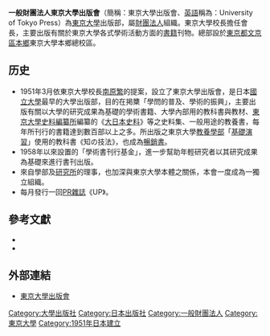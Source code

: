 {{japanese|japanese=東京大学出版会|kana=とうきょうだいがくしゅっぱんかい|romaji=Tōkyō Daigaku Shuppan-kai}}

'''一般財團法人東京大學出版會'''（簡稱：東京大學出版會、[[英語|英語]]稱為：University of Tokyo Press）為[[東京大學|東京大學]]出版部，屬[[財團法人|財團法人]]組織。東京大學校長擔任會長，主要出版有關於東京大學各式學術活動方面的[[書籍|書籍]]刊物。總部設於[[東京都|東京都]][[文京區|文京區]][[本鄉_(文京區)|本鄉]]東京大學本鄉總校區。

== 历史 ==
*1951年3月依東京大學校長[[南原繁|南原繁]]的提案，設立了東京大學出版會，是日本[[國立大學|國立大學]]最早的大學出版部，目的在掲櫫「學問的普及、學術的振興」，主要出版有關以大學的研究成果為基礎的學術書籍、大學內部用的教科書與教材、[[東京大學史料編纂所|東京大學史料編纂所]]編纂的《[[大日本史料|大日本史料]]》等之史料集、一般用途的教養書，每年所刊行的書籍達到數百部以上之多。所出版之東京大學[[教養學部|教養學部]]「[[東京大學大學院總合文化研究科・教養學部#前期課程教育|基礎演習]]」使用的教科書《知の技法》，也成為[[暢銷書|暢銷書]]。
*1958年以來設置的「學術書刊行基金」，進一步幫助年輕研究者以其研究成果為基礎來進行書刊出版。
*來自學部及[[研究所|研究所]]的理事，也加深與東京大學本體之關係，本會一度成為一獨立組織。
*每月發行一回[[PR雜誌|PR雜誌]]《UP》。

==參考文獻==
{{refbegin}}
*{{cite encyclopedia | encyclopedia = Book Publishing Worldwide: Special reports on Germany, Scandinavia, Portugal, Spain, Australia, Soviet Union, Great Britain, Japan, and export-import statistics | publisher = {{link-en|R.R. Bowker|R.R. Bowker}} | year = 1979 | pages = p. 181}}
*{{Cite web|url=http://www.utp.or.jp/gaiyou/|title=東京大学出版会の概要|publisher=東京大学出版会|accessdate=2016-05-28|deadurl=yes|archiveurl=https://web.archive.org/web/20160611233241/http://www.utp.or.jp/gaiyou/|archivedate=2016-06-11}}
{{refend}}

== 外部連結 ==
*[http://www.utp.or.jp/ 東京大學出版會] {{Wayback|url=http://www.utp.or.jp/ |date=20121008165242 }} {{ja}}

{{Authority control}}
{{DEFAULTSORT:Toukyou Daigaku Shuppankai}}
[[Category:大學出版社|Category:大學出版社]]
[[Category:日本出版社|Category:日本出版社]]
[[Category:一般財團法人|Category:一般財團法人]]
[[Category:東京大學|Category:東京大學]]
[[Category:1951年日本建立|Category:1951年日本建立]]